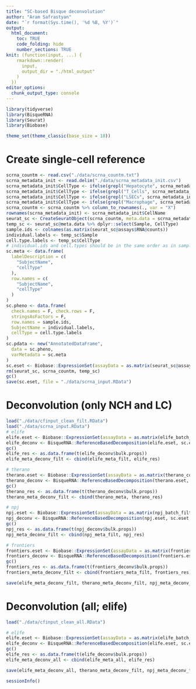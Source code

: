 ```yaml
---
title: "SC-based Bisque deconvolution"
author: "Aram Safrastyan"
date: "`r format(Sys.time(), '%d %B, %Y')`"
output:
  html_document: 
    toc: TRUE
    code_folding: hide
    number_sections: TRUE
knit: (function(input, ...) {
    rmarkdown::render(
      input,
      output_dir = "./html_output"
    )
  })
editor_options: 
  chunk_output_type: console
---
```


<style type="text/css">
.main-container {
  max-width: 1500px;
  margin-left: auto;
  margin-right: auto;
}
</style>

```r
library(tidyverse)
library(BisqueRNA)
library(Seurat)
library(Biobase)
```

```r
theme_set(theme_classic(base_size = 18))
```

# Create single-cell reference

```r
scrna_countm <- read.csv("./data/scrna_countm.txt")
scrna_metadata_init <- read.delim("./data/scrna_metadata_init.csv")
scrna_metadata_init$CellType <- ifelse(grepl("Hepatocyte", scrna_metadata_init$CellType), "Hepatocyte", scrna_metadata_init$CellType)
scrna_metadata_init$CellType <- ifelse(grepl("T_Cells", scrna_metadata_init$CellType), "T_Cells", scrna_metadata_init$CellType)
scrna_metadata_init$CellType <- ifelse(grepl("LSECs", scrna_metadata_init$CellType), "LSECs", scrna_metadata_init$CellType)
scrna_metadata_init$CellType <- ifelse(grepl("Macrophage", scrna_metadata_init$CellType), "Macrophage", scrna_metadata_init$CellType)
scrna_countm <- scrna_countm %>% column_to_rownames(., var = "X")
rownames(scrna_metadata_init) <- scrna_metadata_init$CellName
seurat_sc <- CreateSeuratObject(scrna_countm, meta.data = scrna_metadata_init)
temp_sc <- seurat_sc@meta.data %>% dplyr::select(Sample, CellType)
sample.ids <- colnames(as.matrix(seurat_sc@assays$RNA@counts))
individual.labels <- temp_sc$Sample
cell.type.labels <- temp_sc$CellType
# individual.ids and cell.types should be in the same order as in sample.ids
sc.meta <- data.frame(
  labelDescription = c(
    "SubjectName",
    "cellType"
  ),
  row.names = c(
    "SubjectName",
    "cellType"
  )
)
sc.pheno <- data.frame(
  check.names = F, check.rows = F,
  stringsAsFactors = F,
  row.names = sample.ids,
  SubjectName = individual.labels,
  cellType = cell.type.labels
)
sc.pdata <- new("AnnotatedDataFrame",
  data = sc.pheno,
  varMetadata = sc.meta
)
sc.eset <- Biobase::ExpressionSet(assayData = as.matrix(seurat_sc@assays$RNA@counts), phenoData = sc.pdata)
rm(seurat_sc, scrna_countm, temp_sc)
gc()
save(sc.eset, file = "./data/scrna_input.RData")
```

# Deconvolution (only NCH and LC)

```r
load("./data/cfinput_clean_filt.RData")
load("./data/scrna_input.RData")
# elife
elife.eset <- Biobase::ExpressionSet(assayData = as.matrix(elife_batch_filt))
elife_deconv <- BisqueRNA::ReferenceBasedDecomposition(elife.eset, sc.eset, markers = NULL, use.overlap = FALSE)
gc()
elife_res <- as.data.frame(t(elife_deconv$bulk.props))
elife_meta_deconv_filt <- cbind(elife_meta_filt, elife_res)

# therano
therano.eset <- Biobase::ExpressionSet(assayData = as.matrix(therano_countm))
therano_deconv <- BisqueRNA::ReferenceBasedDecomposition(therano.eset, sc.eset, markers = NULL, use.overlap = FALSE)
gc()
therano_res <- as.data.frame(t(therano_deconv$bulk.props))
therano_meta_deconv_filt <- cbind(therano_meta, therano_res)

# npj
npj.eset <- Biobase::ExpressionSet(assayData = as.matrix(npj_batch_filt))
npj_deconv <- BisqueRNA::ReferenceBasedDecomposition(npj.eset, sc.eset, markers = NULL, use.overlap = FALSE)
gc()
npj_res <- as.data.frame(t(npj_deconv$bulk.props))
npj_meta_deconv_filt <- cbind(npj_meta_filt, npj_res)

# frontiers
frontiers.eset <- Biobase::ExpressionSet(assayData = as.matrix(frontiers_countm_filt))
frontiers_deconv <- BisqueRNA::ReferenceBasedDecomposition(frontiers.eset, sc.eset, markers = NULL, use.overlap = FALSE)
gc()
frontiers_res <- as.data.frame(t(frontiers_deconv$bulk.props))
frontiers_meta_deconv_filt <- cbind(frontiers_meta_filt, frontiers_res)

save(elife_meta_deconv_filt, therano_meta_deconv_filt, npj_meta_deconv_filt, frontiers_meta_deconv_filt, file = "./data/deconv_res_filt.RData")
```

# Deconvolution (all; elife)

```r
load("./data/cfinput_clean_all.RData")

# elife
elife.eset <- Biobase::ExpressionSet(assayData = as.matrix(elife_batch_all))
elife_deconv <- BisqueRNA::ReferenceBasedDecomposition(elife.eset, sc.eset, markers = NULL, use.overlap = FALSE)
gc()
elife_res <- as.data.frame(t(elife_deconv$bulk.props))
elife_meta_deconv_all <- cbind(elife_meta_all, elife_res)

save(elife_meta_deconv_all, therano_meta_deconv_filt, npj_meta_deconv_filt, frontiers_meta_deconv_filt, file = "./data/deconv_res_all.RData")
```

```r
sessionInfo()
```
